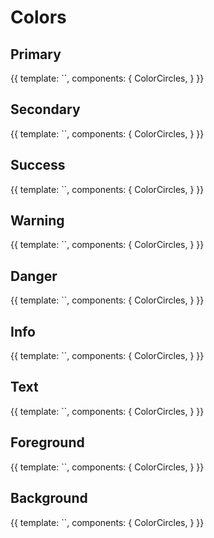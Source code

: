 
<Meta title="Styleguide/Colors" />

# Colors

## Primary

<Canvas>
	<Story name="primary">
		{{
		template: `<color-circles :colors="['--color-primary-shade-1', '--color-primary', '--color-primary-tint-1', '--color-primary-tint-2', '--color-primary-tint-3']" />`,
		components: {
			ColorCircles,
		}
		}}
	</Story>
</Canvas>

## Secondary

<Canvas>
	<Story name="secondary">
		{{
		template: `<color-circles :colors="['--color-secondary']" />`,
		components: {
			ColorCircles,
		}
		}}
	</Story>
</Canvas>

## Success

<Canvas>
	<Story name="success">
		{{
		template: `<color-circles :colors="['--color-success', '--color-success-tint-1', '--color-success-tint-2']" />`,
		components: {
			ColorCircles,
		}
		}}
	</Story>
</Canvas>


## Warning

<Canvas>
	<Story name="warning">
		{{
		template: `<color-circles :colors="['--color-warning', '--color-warning-tint-1', '--color-warning-tint-2']" />`,
		components: {
			ColorCircles,
		}
		}}
	</Story>
</Canvas>

## Danger

<Canvas>
	<Story name="danger">
		{{
		template: `<color-circles :colors="['--color-danger', '--color-danger-tint-1', '--color-danger-tint-2']" />`,
		components: {
			ColorCircles,
		}
		}}
	</Story>
</Canvas>

## Info

<Canvas>
	<Story name="info">
		{{
		template: `<color-circles :colors="['--color-info', '--color-info-tint-1', '--color-info-tint-2']" />`,
		components: {
			ColorCircles,
		}
		}}
	</Story>
</Canvas>

## Text

<Canvas>
	<Story name="text">
		{{
		template: `<color-circles :colors="['--color-text-dark', '--color-text-base', '--color-text-light', '--color-text-lighter', '--color-text-xlight']" />`,
		components: {
			ColorCircles,
		}
		}}
	</Story>
</Canvas>

## Foreground

<Canvas>
	<Story name="foreground">
		{{
		template: `<color-circles :colors="['--color-foreground-base', '--color-foreground-light']" />`,
		components: {
			ColorCircles,
		}
		}}
	</Story>
</Canvas>

## Background

<Canvas>
	<Story name="background">
		{{
		template: `<color-circles :colors="['--color-background-dark', '--color-background-base', '--color-background-light', '--color-background-lighter', '--color-background-xlight']" />`,
		components: {
			ColorCircles,
		}
		}}
	</Story>
</Canvas>